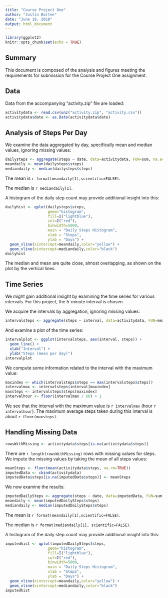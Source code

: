 ```yaml
---
title: "Course Project One"
author: "Justin Bartee"
date: "June 19, 2018"
output: html_document
---
```


```r
library(ggplot2)
knitr::opts_chunk$set(echo = TRUE)
```

## Summary

This document is composed of the analysis and figures meeting the requirements for submission for the Course Project One assignment.

## Data
Data from the accompanying "activity.zip" file are loaded:

```r
activitydata <- read.csv(unz("activity.zip", "activity.csv"))
activitydata$date <- as.Date(activitydata$date)
```

## Analysis of Steps Per Day

We examine the data aggregated by day, specifically mean and median values, ignoring missing values:
```r
dailysteps <- aggregate(steps ~ date, data=activitydata, FUN=sum, na.action = na.omit)
meandaily <- mean(dailysteps$steps)
mediandaily <- median(dailysteps$steps)
```

The mean is `r format(meandaily[1],scientific=FALSE)`.

The median is `r mediandaily[1]`.


A histogram of the daily step count may provide additional insight into this:
```r
dailyhist <- qplot(dailysteps$steps, 
                   geom="histogram",
                   fill=I("lightblue"),
                   col=I("red"),
                   binwidth=5000,
                   main = "Daily Steps Histogram",
                   xlab = "Steps",
                   ylab = "Days") +
  geom_vline(xintercept=meandaily,color="yellow") +
  geom_vline(xintercept=mediandaily,color="black")
dailyhist
```

The median and mean are quite close, almost overlapping, as shown on the plot by the vertical lines.


## Time Series

We might gain additional insight by examining the time series for various intervals. For this project, the 5-minute interval is chosen.

We acquire the intervals by aggregation, ignoring missing values:
```r
intervalsteps <- aggregate(steps ~ interval, data=activitydata, FUN=mean)
```

And examine a plot of the time series:

```r
intervalplot <- ggplot(intervalsteps, aes(interval, steps)) +
  geom_line() +
  xlab("Interval") +
  ylab("Steps (mean per day)")
intervalplot
```

We compute some information related to the interval with the maximum value:
```r
maxindex <- which(intervalsteps$steps == max(intervalsteps$steps))
intervalmax <- intervalsteps$interval[maxindex]
maxsteps <- intervalsteps$steps[maxindex]
intervalhour <- floor(intervalmax / 60) + 1
```
We see that the interval with the maximum value is `r intervalmax` (hour `r intervalhour`). The maximum average steps taken during this interval is about `r floor(maxsteps)`. 

## Handling Missing Data
```r
rowsWithMissing <- activitydata$steps[is.na(activitydata$steps)]
```
There are `r length(rowsWithMissing)` rows with missing values for steps. We impute the missing values by taking the mean of all steps values:

```r
meanSteps <- floor(mean(activitydata$steps, na.rm=TRUE))
imputedData <- cbind(activitydata)
imputedData$steps[is.na(imputedData$steps)] <- meanSteps
```

We now examine the results:

```r
imputedDailySteps <- aggregate(steps ~ date, data=imputedData, FUN=sum)
meandaily <- mean(imputedDailySteps$steps)
mediandaily <- median(imputedDailySteps$steps)
```

The mean is `r format(meandaily[1],scientific=FALSE)`.

The median is `r format(mediandaily[1], scientific=FALSE)`.


A histogram of the daily step count may provide additional insight into this:
```r
imputedhist <- qplot(imputedDailySteps$steps, 
                   geom="histogram",
                   fill=I("lightblue"),
                   col=I("red"),
                   binwidth=5000,
                   main = "Daily Steps Histogram",
                   xlab = "Steps",
                   ylab = "Days") +
  geom_vline(xintercept=meandaily,color="yellow") +
  geom_vline(xintercept=mediandaily,color="black")
imputedhist
```

